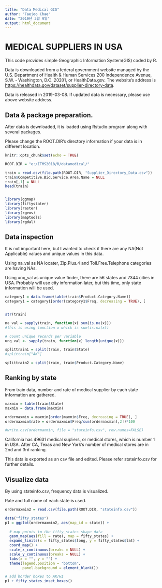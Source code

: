 ```yaml
---
title: "Data Medical GIS"
author: "Taejoo Chae"
date: "2019년 3월 9일"
output: html_document
---
```


# MEDICAL SUPPLIERS IN USA

This code provides simple Geographic Information System(GIS) coded by R. 

Data is downloaded from a federal government website managed by the U.S. Department of Health & Human Services
200 Independence Avenue, S.W. - Washington, D.C. 20201, or HealthData.gov. The website's address is   <https://healthdata.gov/dataset/supplier-directory-data>.

Data is released in 2019-03-08. If updated data is necessary, please use above website address.


## Data & package preparation.

After data is downloaded, it is loaded using Rstudio program along with several packages.

Please change the ROOT.DIR's directory information if your data is in different location.


```r
knitr::opts_chunk$set(echo = TRUE)

ROOT.DIR = "e:/ITMS2018/R/datamedical/"

train = read.csv(file.path(ROOT.DIR, "Supplier_Directory_Data.csv"))
train$Competitive.Bid.Service.Area.Name = NULL
train[,1] = NULL
head(train)


library(ggmap)
library(fiftystater)
library(raster)
library(rgeos)
library(maptools)
library(rgdal)

```

## Data inspection

It is not important here, but I wanted to check if there are any NA(Not Applicable) values and unique values in this data. 

Using na_val as NA locater, Zip.Plus.4 and Toll.Free.Telephone categories are having NAs. 

Using unq_val as unique value finder, there are 56 states and 7344 cities in USA. Probably will use city information later, but this time, only state information will be used.

```r

category1 = data.frame(table(train$Product.Category.Name))
category1 = category1[order(category1$Freq, decreasing = TRUE), ]


str(train)

na_val = sapply(train, function(x) sum(is.na(x)))
#this is using function x which is sum(is.na(x))

# count unique records per variable
unq_val <- sapply(train, function(x) length(unique(x)))

splittrain1 = split(train, train$State)
#splittrain["AK"]

splittrain2 = split(train, train$Product.Category.Name)

```

## Ranking by state

From train data, number and rate of medical supplier by each state information are gathered. 

```r
maxmin = table(train$State)
maxmin = data.frame(maxmin)

ordermaxmin = maxmin[order(maxmin$Freq, decreasing = TRUE), ]
ordermaxmin$rate = ordermaxmin$Freq/sum(ordermaxmin[,2])*100

#write.csv(ordermaxmin, file = "stateinfo.csv", row.names=FALSE)

```

California has 49631 medical supliers, or medical stores, which is number 1 in USA. After CA, Texas and New York's number of medical stores are in 2nd and 3rd ranking.

This data is exported as an csv file and edited.
Please refer stateinfo.csv for further details.


## Visualize data

By using stateinfo.csv, frequency data is visualized.

Rate and full name of each state is used.

```r
ordermaxmin2 = read.csv(file.path(ROOT.DIR, "stateinfo.csv"))

data("fifty_states")
p1 = ggplot(ordermaxmin2, aes(map_id = state)) + 
  
  # map points to the fifty_states shape data
  geom_map(aes(fill = rate), map = fifty_states) + 
  expand_limits(x = fifty_states$long, y = fifty_states$lat) +
  coord_map() +
  scale_x_continuous(breaks = NULL) + 
  scale_y_continuous(breaks = NULL) +
  labs(x = "", y = "") +
  theme(legend.position = "bottom", 
        panel.background = element_blank())

# add border boxes to AK/HI
p1 + fifty_states_inset_boxes() 

```
